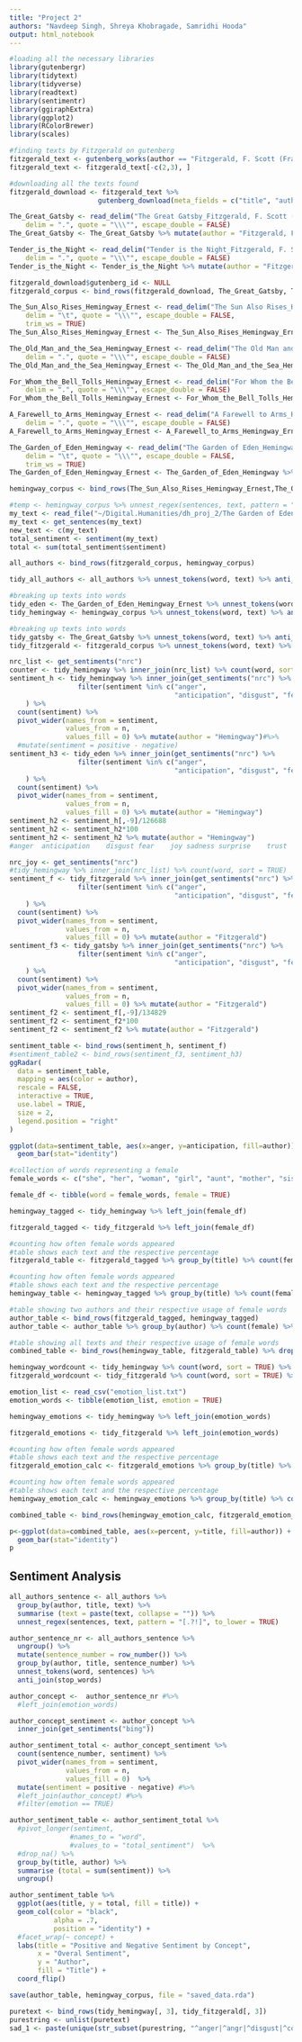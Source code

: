 ```yaml
---
title: "Project 2"
authors: "Navdeep Singh, Shreya Khobragade, Samridhi Hooda"
output: html_notebook
---
```


```r
#loading all the necessary libraries
library(gutenbergr)
library(tidytext)
library(tidyverse)
library(readtext)
library(sentimentr)
library(ggiraphExtra)
library(ggplot2)
library(RColorBrewer)
library(scales)
```

```r
#finding texts by Fitzgerald on gutenberg
fitzgerald_text <- gutenberg_works(author == "Fitzgerald, F. Scott (Francis Scott)")
fitzgerald_text <- fitzgerald_text[-c(2,3), ]
```

```r
#downloading all the texts found
fitzgerald_download <- fitzgerald_text %>% 
                      gutenberg_download(meta_fields = c("title", "author"))
```
```r
The_Great_Gatsby <- read_delim("The Great Gatsby_Fitzgerald, F. Scott (Francis Scott)_clean.txt", 
    delim = ".", quote = "\\\"", escape_double = FALSE)
The_Great_Gatsby <- The_Great_Gatsby %>% mutate(author = "Fitzgerald, F. Scott (Francis Scott)", .after = text) %>% mutate(title = "The Great Gatsby", .before = author)

Tender_is_the_Night <- read_delim("Tender is the Night_Fitzgerald, F. Scott (Francis Scott)_clean.txt", 
    delim = ".", quote = "\\\"", escape_double = FALSE)
Tender_is_the_Night <- Tender_is_the_Night %>% mutate(author = "Fitzgerald, F. Scott (Francis Scott)", .after = text) %>% mutate(title = "Tender is the Night", .before = author)
```

```r
fitzgerald_download$gutenberg_id <- NULL
fitzgerald_corpus <- bind_rows(fitzgerald_download, The_Great_Gatsby, Tender_is_the_Night)
```


```r

The_Sun_Also_Rises_Hemingway_Ernest <- read_delim("The Sun Also Rises_Hemingway, Ernest_clean.txt", 
    delim = "\t", quote = "\\\"", escape_double = FALSE, 
    trim_ws = TRUE)
The_Sun_Also_Rises_Hemingway_Ernest <- The_Sun_Also_Rises_Hemingway_Ernest %>% mutate(author = "Hemingway, Earnest", .after = text) %>% mutate(title = "The Sun Also Rises", .before = author)

The_Old_Man_and_the_Sea_Hemingway_Ernest <- read_delim("The Old Man and the Sea_Hemingway, Ernest_clean.txt", 
    delim = ".", quote = "\\\"", escape_double = FALSE)
The_Old_Man_and_the_Sea_Hemingway_Ernest <- The_Old_Man_and_the_Sea_Hemingway_Ernest %>% mutate(author = "Hemingway, Earnest", .after = text) %>% mutate(title = "The Old Man and the Sea", .before = author)

For_Whom_the_Bell_Tolls_Hemingway_Ernest <- read_delim("For Whom the Bell Tolls_Hemingway, Ernest_clean.txt", 
    delim = ".", quote = "\\\"", escape_double = FALSE)
For_Whom_the_Bell_Tolls_Hemingway_Ernest <- For_Whom_the_Bell_Tolls_Hemingway_Ernest %>% mutate(author = "Hemingway, Earnest", .after = text) %>% mutate(title = "For Whom The Bell Tolls", .before = author)

A_Farewell_to_Arms_Hemingway_Ernest <- read_delim("A Farewell to Arms_Hemingway, Ernest_clean.txt", 
    delim = ".", quote = "\\\"", escape_double = FALSE)
A_Farewell_to_Arms_Hemingway_Ernest <- A_Farewell_to_Arms_Hemingway_Ernest %>% mutate(author = "Hemingway, Earnest", .after = text) %>% mutate(title = "A Farewell to Arms", .before = author)

The_Garden_of_Eden_Hemingway <- read_delim("The Garden of Eden_Hemingway_clean.txt", 
    delim = "\t", quote = "\\\"", escape_double = FALSE, 
    trim_ws = TRUE)
The_Garden_of_Eden_Hemingway_Ernest <- The_Garden_of_Eden_Hemingway %>% mutate(author = "Hemingway, Earnest", .after = text) %>% mutate(title = "The Garden of Eden", .before = author)

hemingway_corpus <- bind_rows(The_Sun_Also_Rises_Hemingway_Ernest,The_Old_Man_and_the_Sea_Hemingway_Ernest,For_Whom_the_Bell_Tolls_Hemingway_Ernest,A_Farewell_to_Arms_Hemingway_Ernest,The_Garden_of_Eden_Hemingway_Ernest)
```

```r
#temp <- hemingway_corpus %>% unnest_regex(sentences, text, pattern = "[.?!]", to_lower = TRUE)
my_text <- read_file("~/Digital.Humanities/dh_proj_2/The Garden of Eden_Hemingway_clean.txt")
my_text <- get_sentences(my_text)
new_text <- c(my_text)
total_sentiment <- sentiment(my_text)
total <- sum(total_sentiment$sentiment)
```


```r
all_authors <- bind_rows(fitzgerald_corpus, hemingway_corpus)

```

```r
tidy_all_authors <- all_authors %>% unnest_tokens(word, text) %>% anti_join(stop_words)
```


```r
#breaking up texts into words
tidy_eden <- The_Garden_of_Eden_Hemingway_Ernest %>% unnest_tokens(word, text) %>% anti_join(stop_words)
tidy_hemingway <- hemingway_corpus %>% unnest_tokens(word, text) %>% anti_join(stop_words)
```

```r
#breaking up texts into words
tidy_gatsby <- The_Great_Gatsby %>% unnest_tokens(word, text) %>% anti_join(stop_words)
tidy_fitzgerald <- fitzgerald_corpus %>% unnest_tokens(word, text) %>% anti_join(stop_words)
```

```r
nrc_list <- get_sentiments("nrc")
counter <- tidy_hemingway %>% inner_join(nrc_list) %>% count(word, sort = TRUE)
sentiment_h <- tidy_hemingway %>% inner_join(get_sentiments("nrc") %>% 
                 filter(sentiment %in% c("anger", 
                                         "anticipation", "disgust", "fear", "joy", "sadness", "surprise", "trust"))
    ) %>%
  count(sentiment) %>%
  pivot_wider(names_from = sentiment,
              values_from = n,
              values_fill = 0) %>% mutate(author = "Hemingway")#%>% 
  #mutate(sentiment = positive - negative)
sentiment_h3 <- tidy_eden %>% inner_join(get_sentiments("nrc") %>% 
                 filter(sentiment %in% c("anger", 
                                         "anticipation", "disgust", "fear", "joy", "sadness", "surprise", "trust"))
    ) %>%
  count(sentiment) %>%
  pivot_wider(names_from = sentiment,
              values_from = n,
              values_fill = 0) %>% mutate(author = "Hemingway")
sentiment_h2 <- sentiment_h[,-9]/126688
sentiment_h2 <- sentiment_h2*100
sentiment_h2 <- sentiment_h2 %>% mutate(author = "Hemingway")
#anger	anticipation	disgust	fear	joy	sadness	surprise	trust
```

```r
nrc_joy <- get_sentiments("nrc")
#tidy_hemingway %>% inner_join(nrc_list) %>% count(word, sort = TRUE)
sentiment_f <- tidy_fitzgerald %>% inner_join(get_sentiments("nrc") %>% 
                 filter(sentiment %in% c("anger", 
                                         "anticipation", "disgust", "fear", "joy", "sadness", "surprise", "trust"))
    ) %>%
  count(sentiment) %>%
  pivot_wider(names_from = sentiment,
              values_from = n,
              values_fill = 0) %>% mutate(author = "Fitzgerald")
sentiment_f3 <- tidy_gatsby %>% inner_join(get_sentiments("nrc") %>% 
                 filter(sentiment %in% c("anger", 
                                         "anticipation", "disgust", "fear", "joy", "sadness", "surprise", "trust"))
    ) %>%
  count(sentiment) %>%
  pivot_wider(names_from = sentiment,
              values_from = n,
              values_fill = 0) %>% mutate(author = "Fitzgerald")
sentiment_f2 <- sentiment_f[,-9]/134829
sentiment_f2 <- sentiment_f2*100
sentiment_f2 <- sentiment_f2 %>% mutate(author = "Fitzgerald")
```

```r
sentiment_table <- bind_rows(sentiment_h, sentiment_f)
#sentiment_table2 <- bind_rows(sentiment_f3, sentiment_h3)
ggRadar(
  data = sentiment_table,
  mapping = aes(color = author),
  rescale = FALSE,
  interactive = TRUE,
  use.label = TRUE,
  size = 2,
  legend.position = "right"
)
```
```r
ggplot(data=sentiment_table, aes(x=anger, y=anticipation, fill=author)) +
  geom_bar(stat="identity")

```

```r
#collection of words representing a female
female_words <- c("she", "her", "woman", "girl", "aunt", "mother", "sister", "wife", "lady")

female_df <- tibble(word = female_words, female = TRUE)
```

```r
hemingway_tagged <- tidy_hemingway %>% left_join(female_df)
```

```r
fitzgerald_tagged <- tidy_fitzgerald %>% left_join(female_df)
```

```r
#counting how often female words appeared
#table shows each text and the respective percentage
fitzgerald_table <- fitzgerald_tagged %>% group_by(title) %>% count(female) %>% mutate(percent = n/sum(n)*100)

```

```r
#counting how often female words appeared
#table shows each text and the respective percentage
hemingway_table <- hemingway_tagged %>% group_by(title) %>% count(female) %>% mutate(percent = n/sum(n)*100)

```

```r
#table showing two authors and their respective usage of female words
author_table <- bind_rows(fitzgerald_tagged, hemingway_tagged)
author_table <- author_table %>% group_by(author) %>% count(female) %>% mutate(percent = n/sum(n)*100) %>% drop_na(female)

#table showing all texts and their respective usage of female words
combined_table <- bind_rows(hemingway_table, fitzgerald_table) %>% drop_na(female)
```
```r
hemingway_wordcount <- tidy_hemingway %>% count(word, sort = TRUE) %>% mutate(frequency = (n/sum(n)), .after = n)
fitzgerald_wordcount <- tidy_fitzgerald %>% count(word, sort = TRUE) %>% mutate(frequency = (n/sum(n)), .after = n)

```

```r
emotion_list <- read_csv("emotion_list.txt")
emotion_words <- tibble(emotion_list, emotion = TRUE)
```

```r
hemingway_emotions <- tidy_hemingway %>% left_join(emotion_words)
```

```r
fitzgerald_emotions <- tidy_fitzgerald %>% left_join(emotion_words)
```

```r
#counting how often female words appeared
#table shows each text and the respective percentage
fitzgerald_emotion_calc <- fitzgerald_emotions %>% group_by(title) %>% count(emotion) %>% mutate(percent = n/sum(n)*100) %>% mutate(author = "F. Scott Fitzgerald")

```

```r
#counting how often female words appeared
#table shows each text and the respective percentage
hemingway_emotion_calc <- hemingway_emotions %>% group_by(title) %>% count(emotion) %>% mutate(percent = n/sum(n)*100) %>% mutate(author = "Earnest Hemingway")

```

```r
combined_table <- bind_rows(hemingway_emotion_calc, fitzgerald_emotion_calc) %>% filter(emotion == TRUE)

p<-ggplot(data=combined_table, aes(x=percent, y=title, fill=author)) +
  geom_bar(stat="identity")
p
```

## Sentiment Analysis

```r
all_authors_sentence <- all_authors %>%
  group_by(author, title, text) %>%
  summarise (text = paste(text, collapse = "")) %>%
  unnest_regex(sentences, text, pattern = "[.?!]", to_lower = TRUE)  
```

```r
author_sentence_nr <- all_authors_sentence %>%
  ungroup() %>%
  mutate(sentence_number = row_number()) %>%
  group_by(author, title, sentence_number) %>%
  unnest_tokens(word, sentences) %>%
  anti_join(stop_words)
```

```r
author_concept <-  author_sentence_nr #%>%
  #left_join(emotion_words) 
```

```r
author_concept_sentiment <- author_concept %>%
  inner_join(get_sentiments("bing"))
```

```r
author_sentiment_total <- author_concept_sentiment %>%
  count(sentence_number, sentiment) %>%
  pivot_wider(names_from = sentiment,
              values_from = n,
              values_fill = 0)  %>%
  mutate(sentiment = positive - negative) #%>%
  #left_join(author_concept) #%>%
  #filter(emotion == TRUE)
```

```r
author_sentiment_table <- author_sentiment_total %>%
  #pivot_longer(sentiment,
               #names_to = "word",
               #values_to = "total_sentiment")  %>%
  #drop_na() %>%
  group_by(title, author) %>%
  summarise (total = sum(sentiment)) %>%
  ungroup()
```

```r
author_sentiment_table %>%
  ggplot(aes(title, y = total, fill = title)) +
  geom_col(color = "black",
           alpha = .7,
           position = "identity") +
  #facet_wrap(~ concept) +
  labs(title = "Positive and Negative Sentiment by Concept",
       x = "Overal Sentiment",
       y = "Author",
       fill = "Title") +
  coord_flip() 
```

```r
save(author_table, hemingway_corpus, file = "saved_data.rda")
```



```r
puretext <- bind_rows(tidy_hemingway[, 3], tidy_fitzgerald[, 3])
purestring <- unlist(puretext)
sad_1 <- paste(unique(str_subset(purestring, "^anger|^angr|^disgust|^contempt|^revuls|^envy|^envi|^jealous|^exaspera|^frustra|^aggrava|^agitat|^annoy|^grouch|^grump|^irrita|^bitter|^dislike|^feroci|^fury|^furi|^hate|^hostil|^loath|^outrage|^rage|^rag|^resent|^scorn|^spite|^venge|^wrath|^torment|^fear|^horr|^alarm|^fright|^hyster|^mortifi|^panic|^shock|^terror|^nervous|^anxi|^apprehen|^distress|^dread|^tense|^uneasi|^uneasy|^worr|^joy|^cheer|^amuse|^bliss|^delight|^ecsta|^elati|^enjoy|^euphor|^gaiety|^glad|^glee|^happi|^jolli|^jolly|^jovial|^jubil|^satisf|^content|^pleasur|^enthrall|^raptur|^eager|^hope|^optimis|^pride|^proud|^triumph|^relie|^zest|^enthusias|^excit|^exhilara|^thrill|^zeal|^love|^ador|^affec|^attrac|^care|^cari|^compassion|^fond|^like|^liking|^sentiment|^tender|^long|^arous|^desire|^infatuat|^lust|^passion|^sad|^disappoint|^dismay|^displeasur|^alien|^defeat|^deject|^embarrass|^homesick|^humiliat|^insecur|^isola|^insult|^lonel|^neglect|^reject|^depress|^despair|^gloom|^glum|^grie|^hopeless|^melancholi|^miser|^sorrow|^unhappi|^woe|^shame|^guilt|^regret|^remorse|^suffer|^agon|^anguish|^hurt|^pity|^piti|^sympath|^surprise|^amaze|^astonish")), collapse = ' ')
```